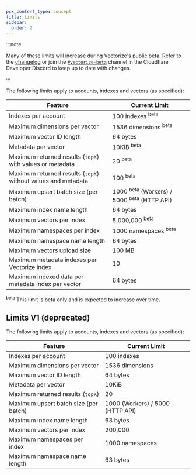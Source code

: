 ```yaml
---
pcx_content_type: concept
title: Limits
sidebar:
  order: 2
---
```


:::note

Many of these limits will increase during Vectorize's [public beta](/workers/platform/betas/). Refer to the [changelog](/vectorize/platform/changelog/) or join the [`#vectorize-beta`](https://discord.cloudflare.com/) channel in the Cloudflare Developer Discord to keep up to date with changes.

:::

The following limits apply to accounts, indexes and vectors (as specified):

| Feature                                                       | Current Limit                                                    |
| ------------------------------------------------------------- | ---------------------------------------------------------------- |
| Indexes per account                                           | 100 indexes <sup>beta</sup>                                      |
| Maximum dimensions per vector                                 | 1536 dimensions <sup>beta</sup>                                  |
| Maximum vector ID length                                      | 64 bytes                                                         |
| Metadata per vector                                           | 10KiB <sup>beta</sup>                                            |
| Maximum returned results (`topK`) with values or metadata     | 20 <sup>beta</sup>                                               |
| Maximum returned results (`topK`) without values and metadata | 100 <sup>beta</sup>                                              |
| Maximum upsert batch size (per batch)                         | 1000 <sup>beta</sup> (Workers) / 5000 <sup>beta</sup> (HTTP API) |
| Maximum index name length                                     | 64 bytes                                                         |
| Maximum vectors per index                                     | 5,000,000 <sup>beta</sup>                                        |
| Maximum namespaces per index                                  | 1000 namespaces <sup>beta</sup>                                  |
| Maximum namespace name length                                 | 64 bytes                                                         |
| Maximum vectors upload size                                   | 100 MB                                                           |
| Maximum metadata indexes per Vectorize index                  | 10                                                               |
| Maximum indexed data per metadata index per vector            | 64 bytes                                                         |

<sup>beta</sup> This limit is beta only and is expected to increase over time.

## Limits V1 (deprecated)

The following limits apply to accounts, indexes and vectors (as specified):

| Feature                               | Current Limit                    |
| ------------------------------------- | -------------------------------- |
| Indexes per account                   | 100 indexes                      |
| Maximum dimensions per vector         | 1536 dimensions                  |
| Maximum vector ID length              | 64 bytes                         |
| Metadata per vector                   | 10KiB                            |
| Maximum returned results (`topK`)     | 20                               |
| Maximum upsert batch size (per batch) | 1000 (Workers) / 5000 (HTTP API) |
| Maximum index name length             | 63 bytes                         |
| Maximum vectors per index             | 200,000                          |
| Maximum namespaces per index          | 1000 namespaces                  |
| Maximum namespace name length         | 63 bytes                         |
